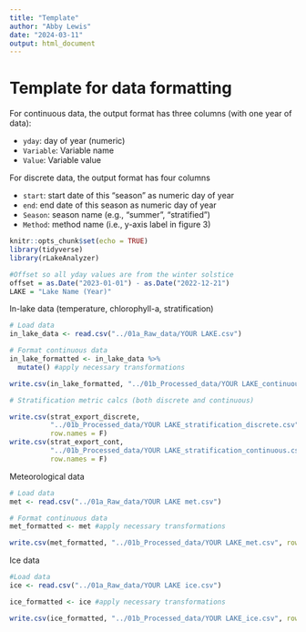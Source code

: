 ```yaml
---
title: "Template"
author: "Abby Lewis"
date: "2024-03-11"
output: html_document
---
```


# Template for data formatting

For continuous data, the output format has three columns (with one year of data):

-   `yday`: day of year (numeric)
-   `Variable`: Variable name
-   `Value`: Variable value

For discrete data, the output format has four columns

-   `start`: start date of this "season" as numeric day of year
-   `end`: end date of this season as numeric day of year
-   `Season`: season name (e.g., "summer", "stratified")
-   `Method`: method name (i.e., y-axis label in figure 3)

```r
knitr::opts_chunk$set(echo = TRUE)
library(tidyverse)
library(rLakeAnalyzer)

#Offset so all yday values are from the winter solstice
offset = as.Date("2023-01-01") - as.Date("2022-12-21")
LAKE = "Lake Name (Year)"
```

In-lake data (temperature, chlorophyll-a, stratification)

```r
# Load data
in_lake_data <- read.csv("../01a_Raw_data/YOUR LAKE.csv")

# Format continuous data
in_lake_formatted <- in_lake_data %>%
  mutate() #apply necessary transformations

write.csv(in_lake_formatted, "../01b_Processed_data/YOUR LAKE_continuous.csv", row.names = F)

# Stratification metric calcs (both discrete and continuous)

write.csv(strat_export_discrete, 
          "../01b_Processed_data/YOUR LAKE_stratification_discrete.csv", 
          row.names = F)
write.csv(strat_export_cont, 
          "../01b_Processed_data/YOUR LAKE_stratification_continuous.csv", 
          row.names = F)
```

Meteorological data

```r
# Load data
met <- read.csv("../01a_Raw_data/YOUR LAKE met.csv")

# Format continuous data
met_formatted <- met #apply necessary transformations

write.csv(met_formatted, "../01b_Processed_data/YOUR LAKE_met.csv", row.names = F)
```

Ice data

```r
#Load data
ice <- read.csv("../01a_Raw_data/YOUR LAKE ice.csv")

ice_formatted <- ice #apply necessary transformations

write.csv(ice_formatted, "../01b_Processed_data/YOUR LAKE_ice.csv", row.names = F)
```

